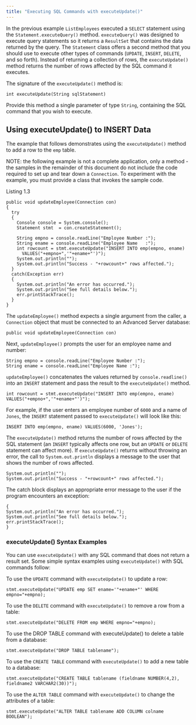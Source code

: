```yaml
---
title: "Executing SQL Commands with executeUpdate()"
---
```


<div id="executing_sql_commands_with_executeUpdate" class="registered_link"></div>


In the previous example `ListEmployees` executed a `SELECT` statement using the `Statement.executeQuery()` method. `executeQuery()` was designed to execute query statements so it returns a `ResultSet` that contains the data returned by the query. The `Statement` class offers a second method that you should use to execute other types of commands (`UPDATE`, `INSERT`, `DELETE`, and so forth). Instead of returning a collection of rows, the `executeUpdate()` method returns the number of rows affected by the SQL command it executes.

The signature of the `executeUpdate()` method is:

``` text
int executeUpdate(String sqlStatement)
```

Provide this method a single parameter of type `String`, containing the SQL command that you wish to execute.

## Using executeUpdate() to INSERT Data



The example that follows demonstrates using the `executeUpdate()` method to add a row to the `emp` table.

NOTE: the following example is not a complete application, only a method - the samples in the remainder of this document do not include the code required to set up and tear down a `Connection`. To experiment with the example, you must provide a class that invokes the sample code.

Listing 1.3

``` text
public void updateEmployee(Connection con)
{
  try
  {
    Console console = System.console();
    Statement stmt  = con.createStatement();

    String empno = console.readLine("Employee Number :");
    String ename = console.readLine("Employee Name   :");
    int rowcount = stmt.executeUpdate("INSERT INTO emp(empno, ename)
      VALUES("+empno+",'"+ename+"')");
    System.out.println("");
    System.out.println("Success - "+rowcount+" rows affected.");
  }
  catch(Exception err)
  {
    System.out.println("An error has occurred.");
    System.out.println("See full details below.");
    err.printStackTrace();
  }
}
```

The `updateEmployee()` method expects a single argument from the caller, a `Connection` object that must be connected to an Advanced Server database:

``` text
public void updateEmployee(Connection con)
```

Next, `updateEmployee()` prompts the user for an employee name and number:

``` text
String empno = console.readLine("Employee Number :");
String ename = console.readLine("Employee Name :");
```

`updateEmployee()` concatenates the values returned by `console.readline()` into an `INSERT` statement and pass the result to the `executeUpdate()` method.

``` text
int rowcount = stmt.executeUpdate("INSERT INTO emp(empno, ename)
VALUES("+empno+",'"+ename+"')");
```

For example, if the user enters an employee number of `6000` and a name of `Jones`, the `INSERT` statement passed to `executeUpdate()` will look like this:

``` text
INSERT INTO emp(empno, ename) VALUES(6000, 'Jones');
```

The `executeUpdate()` method returns the number of rows affected by the SQL statement (an `INSERT` typically affects one row, but an `UPDATE` or `DELETE` statement can affect more). If `executeUpdate()` returns without throwing an error, the call to `System.out.println` displays a message to the user that shows the number of rows affected.

``` text
System.out.println("");
System.out.println("Success - "+rowcount+" rows affected.");
```

The catch block displays an appropriate error message to the user if the program encounters an exception:

``` text
{
System.out.println("An error has occurred.");
System.out.println("See full details below.");
err.printStackTrace();
}
```

### executeUpdate() Syntax Examples



You can use `executeUpdate()` with any SQL command that does not return a result set. Some simple syntax examples using `executeUpdate()` with SQL commands follow:

To use the `UPDATE` command with `executeUpdate()` to update a row:

``` text
stmt.executeUpdate("UPDATE emp SET ename='"+ename+"' WHERE empno="+empno);
```

To use the `DELETE` command with `executeUpdate()` to remove a row from a table:

``` text
stmt.executeUpdate("DELETE FROM emp WHERE empno="+empno);
```

To use the DROP TABLE command with executeUpdate() to delete a table from a database:

``` text
stmt.executeUpdate("DROP TABLE tablename");
```

To use the `CREATE TABLE` command with `executeUpdate()` to add a new table to a database:

``` text
stmt.executeUpdate("CREATE TABLE tablename (fieldname NUMBER(4,2),
fieldname2 VARCHAR2(30))");
```

To use the `ALTER TABLE` command with `executeUpdate()` to change the attributes of a table:

``` text
stmt.executeUpdate("ALTER TABLE tablename ADD COLUMN colname BOOLEAN");
```
